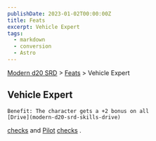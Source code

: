 ```yaml
---
publishDate: 2023-01-02T00:00:00Z
title: Feats
excerpt: Vehicle Expert
tags:
  - markdown
  - conversion
  - Astro
---
```


[Modern d20 SRD](/#modernD20) > [Feats](modern-d20-srd-feats-index) > Vehicle Expert

## Vehicle Expert




    Benefit: The character gets a +2 bonus on all
    [Drive](modern-d20-srd-skills-drive)

[checks](modern-d20-srd-skills-skill-basics-php#skill-check-index)
and
[Pilot](modern-d20-srd-skills-pilot)
[checks](modern-d20-srd-skills-skill-basics-php#skill-check-index)
.
